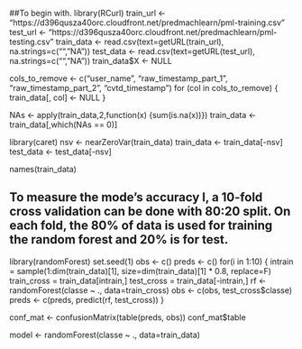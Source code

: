 ##To begin with.
library(RCurl)
train_url <- "https://d396qusza40orc.cloudfront.net/predmachlearn/pml-training.csv"
test_url <- "https://d396qusza40orc.cloudfront.net/predmachlearn/pml-testing.csv"
train_data <- read.csv(text=getURL(train_url), na.strings=c("", "NA"))
test_data <- read.csv(text=getURL(test_url), na.strings=c("", "NA"))
train_data$X <- NULL

cols_to_remove <- c("user_name", "raw_timestamp_part_1",
    "raw_timestamp_part_2", "cvtd_timestamp")
for (col in cols_to_remove) {
   train_data[, col] <- NULL
}

NAs <- apply(train_data,2,function(x) {sum(is.na(x))})
train_data <- train_data[,which(NAs == 0)]

library(caret)
nsv <- nearZeroVar(train_data)
train_data <- train_data[-nsv]
test_data <- test_data[-nsv]

names(train_data)


## To measure the mode’s accuracy l, a 10-fold cross validation can be done with 80:20 split. On each fold, the 80% of data is used for training the random forest and 20% is for test.

library(randomForest)
set.seed(1)
obs <- c()
preds <- c()
for(i in 1:10) {
   intrain = sample(1:dim(train_data)[1], size=dim(train_data)[1] * 0.8, replace=F)
   train_cross = train_data[intrain,]
   test_cross = train_data[-intrain,]
   rf <- randomForest(classe ~ ., data=train_cross)
   obs <- c(obs, test_cross$classe)
   preds <- c(preds, predict(rf, test_cross))
}

conf_mat <- confusionMatrix(table(preds, obs))
conf_mat$table

model <- randomForest(classe ~ ., data=train_data)
